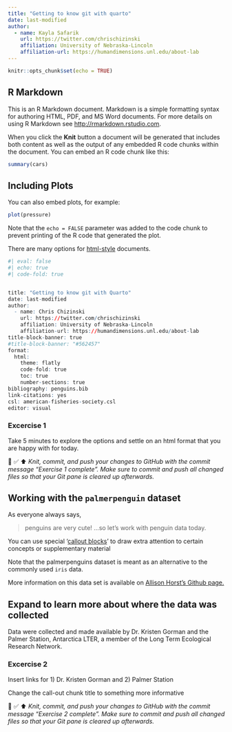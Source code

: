 ```yaml
---
title: "Getting to know git with quarto"
date: last-modified
author:
  - name: Kayla Safarik
    url: https://twitter.com/chrischizinski
    affiliation: University of Nebraska-Lincoln
    affiliation-url: https://humandimensions.unl.edu/about-lab
---
```


```r
knitr::opts_chunk$set(echo = TRUE)
```

## R Markdown

This is an R Markdown document. Markdown is a simple formatting syntax for authoring HTML, PDF, and MS Word documents. For more details on using R Markdown see <http://rmarkdown.rstudio.com>.

When you click the **Knit** button a document will be generated that includes both content as well as the output of any embedded R code chunks within the document. You can embed an R code chunk like this:

```r
summary(cars)
```

## Including Plots

You can also embed plots, for example:

```r
plot(pressure)
```

Note that the `echo = FALSE` parameter was added to the code chunk to prevent printing of the R code that generated the plot.

There are many options for [html-style](https://quarto.org/docs/reference/formats/html.html) documents.

```r
#| eval: false
#| echo: true
#| code-fold: true


title: "Getting to know git with Quarto"
date: last-modified
author:
  - name: Chris Chizinski 
    url: https://twitter.com/chrischizinski
    affiliation: University of Nebraska-Lincoln
    affiliation-url: https://humandimensions.unl.edu/about-lab
title-block-banner: true
#title-block-banner: "#562457"
format:
  html:
    theme: flatly
    code-fold: true
    toc: true
    number-sections: true
bibliography: penguins.bib
link-citations: yes
csl: american-fisheries-society.csl
editor: visual

```

### Excercise 1

Take 5 minutes to explore the options and settle on an html format that you are happy with for today.

🧶 ✅ ⬆️ *Knit, commit, and push your changes to GitHub with the commit message "Exercise 1 complete". Make sure to commit and push all changed files so that your Git pane is cleared up afterwards.*

## Working with the `palmerpenguin` dataset

As everyone always says,

> penguins are very cute! ...so let's work with penguin data today.

You can use special '[callout blocks](https://quarto.org/docs/authoring/callouts.html)' to draw extra attention to certain concepts or supplementary material

::: callout-note
Note that the palmerpenguins dataset is meant as an alternative to the commonly used `iris` data.
:::

More information on this data set is available on [Allison Horst's Github page.](https://allisonhorst.github.io/palmerpenguins/)

::: {.callout-caution collapse="true"}
## Expand to learn more about where the data was collected

Data were collected and made available by Dr. Kristen Gorman and the Palmer Station, Antarctica LTER, a member of the Long Term Ecological Research Network.
:::

### Excercise 2

Insert links for 1) Dr. Kristen Gorman and 2) Palmer Station

Change the call-out chunk title to something more informative

🧶 ✅ ⬆️ *Knit, commit, and push your changes to GitHub with the commit message "Exercise 2 complete". Make sure to commit and push all changed files so that your Git pane is cleared up afterwards.*
